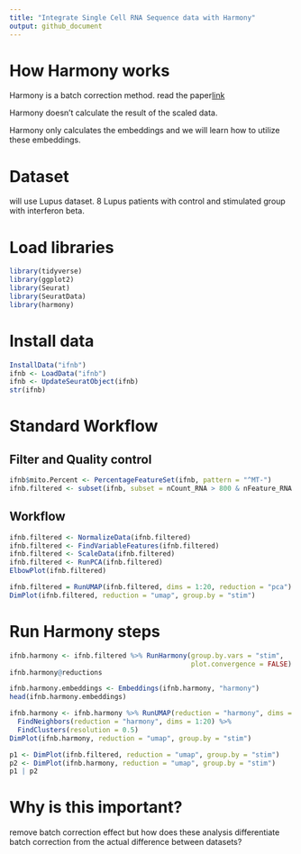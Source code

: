 ```yaml
---
title: "Integrate Single Cell RNA Sequence data with Harmony"
output: github_document
---
```


# How Harmony works

Harmony is a batch correction method. read the paper[link](https://www.nature.com/articles/s41592-019-0619-0)

Harmony doesn't calculate the result of the scaled data.

Harmony only calculates the embeddings and we will learn how to utilize these embeddings.

# Dataset

will use Lupus dataset. 8 Lupus patients with control and stimulated group with interferon beta.


# Load libraries

```r
library(tidyverse)
library(ggplot2)
library(Seurat)
library(SeuratData)
library(harmony)
```

# Install data

```r
InstallData("ifnb")
ifnb <- LoadData("ifnb")
ifnb <- UpdateSeuratObject(ifnb)
str(ifnb)
```

# Standard Workflow

## Filter and Quality control
```r
ifnb$mito.Percent <- PercentageFeatureSet(ifnb, pattern = "^MT-")
ifnb.filtered <- subset(ifnb, subset = nCount_RNA > 800 & nFeature_RNA > 200 & mito.Percent < 5)
```

## Workflow

```r
ifnb.filtered <- NormalizeData(ifnb.filtered)
ifnb.filtered <- FindVariableFeatures(ifnb.filtered)
ifnb.filtered <- ScaleData(ifnb.filtered)
ifnb.filtered <- RunPCA(ifnb.filtered)
ElbowPlot(ifnb.filtered)
```

```r
ifnb.filtered = RunUMAP(ifnb.filtered, dims = 1:20, reduction = "pca")
DimPlot(ifnb.filtered, reduction = "umap", group.by = "stim")
```
# Run Harmony steps

```r
ifnb.harmony <- ifnb.filtered %>% RunHarmony(group.by.vars = "stim",
                                             plot.convergence = FALSE)
ifnb.harmony@reductions
```


```r
ifnb.harmony.embeddings <- Embeddings(ifnb.harmony, "harmony")
head(ifnb.harmony.embeddings)
```
```r
ifnb.harmony <- ifnb.harmony %>% RunUMAP(reduction = "harmony", dims = 1:20) %>%
  FindNeighbors(reduction = "harmony", dims = 1:20) %>%
  FindClusters(resolution = 0.5)
DimPlot(ifnb.harmony, reduction = "umap", group.by = "stim")
```

```r
p1 <- DimPlot(ifnb.filtered, reduction = "umap", group.by = "stim")
p2 <- DimPlot(ifnb.harmony, reduction = "umap", group.by = "stim")
p1 | p2
```
# Why is this important?

remove batch correction effect but how does these analysis differentiate batch correction from the actual difference between datasets?
